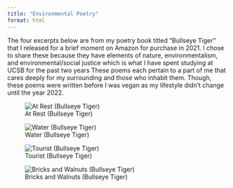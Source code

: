 ```yaml
---
title: "Environmental Poetry"
format: html
---
```


The four excerpts below are from my poetry book titled "Bullseye Tiger" that I released for a brief moment on Amazon for purchase in 2021. I chose to share these because they have elements of nature, environmentalism, and environmental/social justice which is what I have spent studying at UCSB for the past two years These poems each pertain to a part of me that cares deeply for my surrounding and those who inhabit them. Though, these poems were written before I was vegan as my lifestyle didn't change until the year 2022.

![At Rest (Bullseye Tiger)](IMG_6941.jpg)

![Water (Bullseye Tiger)](IMG_6942.jpg)

![Tourist (Bullseye Tiger)](IMG_6943.jpg)

![Bricks and Walnuts (Bullseye Tiger)](IMG_6944.jpg)
